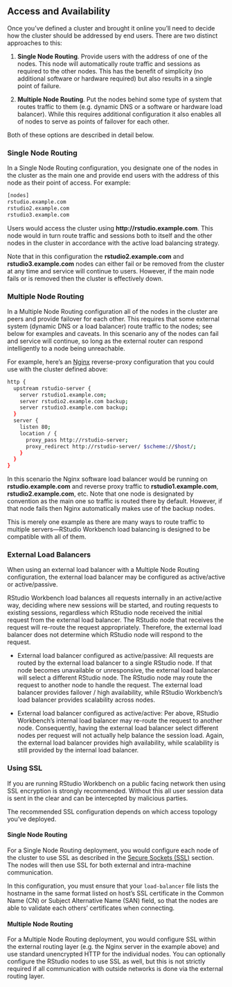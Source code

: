 ## Access and Availability

Once you've defined a cluster and brought it online you'll need to decide how the cluster should be addressed by end users. There are two distinct approaches to this:

1. **Single Node Routing**. Provide users with the address of one of the nodes. This node will automatically route traffic and sessions as required to the other nodes. This has the benefit of simplicity (no additional software or hardware required) but also results in a single point of failure.

2. **Multiple Node Routing**. Put the nodes behind some type of system that routes traffic to them (e.g. dynamic DNS or a software or hardware load balancer). While this requires additional configuration it also enables all of nodes to serve as points of failover for each other.

Both of these options are described in detail below. 

### Single Node Routing

In a Single Node Routing configuration, you designate one of the nodes in the cluster as the main one and provide end users with the address of this node as their point of access. For example:

```bash
[nodes]
rstudio.example.com
rstudio2.example.com
rstudio3.example.com
```

Users would access the cluster using **http://rstudio.example.com**. This node would in turn route traffic and sessions both to itself and the other nodes in the cluster in accordance with the active load balancing strategy.

Note that in this configuration the **rstudio2.example.com** and **rstudio3.example.com** nodes can either fail or be removed from the cluster at any time and service will continue to users. However, if the main node fails or is removed then the cluster is effectively down.


### Multiple Node Routing

In a Multiple Node Routing configuration all of the nodes in the cluster are peers and provide failover for each other. This requires that some external system (dynamic DNS or a load balancer) route traffic to the nodes; see below for examples and caveats. In this scenario any of the nodes can fail and service will continue, so long as the external router can respond intelligently to a node being unreachable. 

For example, here's an [Nginx](http://wiki.nginx.org/Main) reverse-proxy configuration that you could use with the cluster defined above:

```bash
http {
  upstream rstudio-server {
    server rstudio1.example.com;
    server rstudio2.example.com backup;
    server rstudio3.example.com backup;
  }
  server {
    listen 80;
    location / {
      proxy_pass http://rstudio-server;
      proxy_redirect http://rstudio-server/ $scheme://$host/;
    }
  }
}
```

In this scenario the Nginx software load balancer would be running on **rstudio.example.com** and reverse proxy traffic to **rstudio1.example.com**, **rstudio2.example.com**, etc. Note that one node is designated by convention as the main one so traffic is routed there by default. However, if that node fails then Nginx automatically makes use of the backup nodes.

This is merely one example as there are many ways to route traffic to multiple servers---RStudio Workbench load balancing is designed to be compatible with all of them.

### External Load Balancers

When using an external load balancer with a Multiple Node Routing configuration, the external load balancer may be configured as active/active or active/passive.

RStudio Workbench load balances all requests internally in an active/active way, deciding where new sessions will be started, and routing requests to existing sessions, regardless which RStudio node received the initial request from the external load balancer. The RStudio node that receives the request will re-route the request appropriately. Therefore, the external load balancer does not determine which RStudio node will respond to the request.

- External load balancer configured as active/passive: All requests are routed by the external load balancer to a single RStudio node. If that node becomes unavailable or unresponsive, the external load balancer will select a different RStudio node. The RStudio node may route the request to another node to handle the request. The external load balancer provides failover / high availability, while RStudio Workbench’s load balancer provides scalability across nodes.

- External load balancer configured as active/active: Per above, RStudio Workbench’s internal load balancer may re-route the request to another node. Consequently, having the external load balancer select different nodes per request will not actually help balance the session load. Again, the external load balancer provides high availability, while scalability is still provided by the internal load balancer.


### Using SSL

If you are running RStudio Workbench on a public facing network then using SSL encryption is strongly recommended. Without this all user session data is sent in the clear and can be intercepted by malicious parties.

The recommended SSL configuration depends on which access topology you've deployed.

#### Single Node Routing

For a Single Node Routing deployment, you would configure each node of the cluster to use SSL as described in the [Secure Sockets (SSL)](../access_and_security/secure_sockets.qmd) section. The nodes will then use SSL for both external and intra-machine communication.

::: {.callout-note}
In this configuration, you must ensure that your `load-balancer` file lists the hostname in the same format listed on host's SSL certificate in the Common Name (CN) or Subject Alternative Name (SAN) field, so that the nodes are able to validate each others' certificates when connecting.
:::

#### Multiple Node Routing

For a Multiple Node Routing deployment, you would configure SSL within the external routing layer (e.g. the Nginx server in the example above) and use standard unencrypted HTTP for the individual nodes. You can optionally configure the RStudio nodes to use SSL as well, but this is not strictly required if all communication with outside networks is done via the external routing layer.

